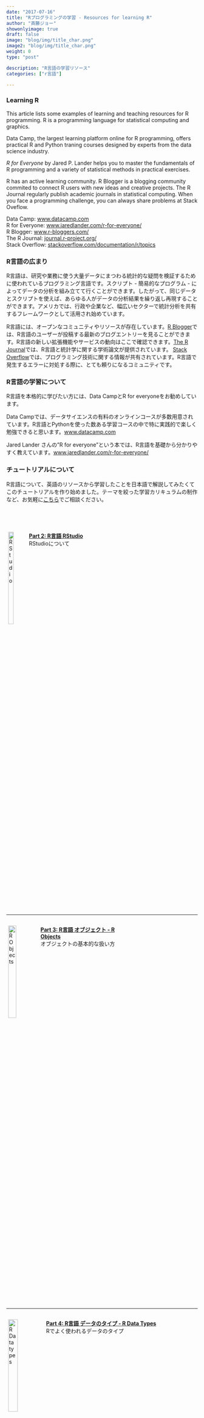 ```yaml
---
date: "2017-07-16"
title: "Rプログラミングの学習 - Resources for learning R"
author: "斉藤ジョー"
showonlyimage: true
draft: false
image: "blog/img/title_char.png"
image2: "blog/img/title_char.png"
weight: 0
type: "post"

description: "R言語の学習リソース"
categories: ["r言語"]

---
```


### Learning R

This article lists some examples of learning and teaching resources for R programming. R is a programming language for statistical computing and graphics.

Data Camp, the largest learning platform online for R programming, offers  practical R and Python traning courses designed by experts from the data science industry. 

<i>R for Everyone</i> by Jared P. Lander helps you to master the fundamentals of R programming and a variety of statistical methods in practical exercises.

R has an active learning community. R Blogger is a blogging community commited to connect R users with new ideas and creative projects. The R Journal regularly publish academic journals in statistical computing. When you face a programming challenge, you can always share problems at Stack Oveflow.

Data Camp: <a href="https://www.datacamp.com/">www.datacamp.com</a><BR>
R for Everyone: <a href="https://www.jaredlander.com/r-for-everyone/">www.jaredlander.com/r-for-everyone/</a><BR>
R Blogger: <a href="https://www.r-bloggers.com/">www.r-bloggers.com/</a><BR>
The R Journal: <a href="https://journal.r-project.org/">journal.r-project.org/</a><BR>
Stack Overflow: <a href="https://stackoverflow.com/documentation/r/topics">stackoverflow.com/documentation/r/topics</a><BR>

### R言語の広まり

R言語は、研究や業務に使う大量データにまつわる統計的な疑問を検証するために使われているプログラミング言語です。スクリプト - 簡易的なプログラム - によってデータの分析を組み立てて行くことができます。したがって、同じデータとスクリプトを使えば、あらゆる人がデータの分析結果を繰り返し再現することができます。アメリカでは、行政や企業など、幅広いセクターで統計分析を共有するフレームワークとして活用され始めています。

R言語には、オープンなコミュニティやリソースが存在しています。<a href="https://www.r-bloggers.com/">R Blogger</a>では、R言語のユーザーが投稿する最新のブログエントリーを見ることができます。R言語の新しい拡張機能やサービスの動向はここで確認できます。<a href="https://journal.r-project.org/">The R Journal</a>では、R言語と統計学に関する学術論文が提供されています。 <a href="https://stackoverflow.com/documentation/r/topics">Stack Overflow</a>では、プログラミング技術に関する情報が共有されています。R言語で発生するエラーに対処する際に、とても頼りになるコミュニティです。

### R言語の学習について

R言語を本格的に学びたい方には、Data CampとR for everyoneをお勧めしています。

Data Campでは、データサイエンスの有料のオンラインコースが多数用意されています。R言語とPythonを使った数ある学習コースの中で特に実践的で楽しく勉強できると思います。<a href="https://www.datacamp.com/">www.datacamp.com</a>

Jared Lander さんの"R for everyone"という本では、R言語を基礎から分かりやすく教えています。<a href="https://www.jaredlander.com/r-for-everyone/">www.jaredlander.com/r-for-everyone/</a><BR>

### チュートリアルについて

  R言語について、英語のリソースから学習したことを日本語で解説してみたくてこのチュートリアルを作り始めました。テーマを絞った学習カリキュラムの制作など、お気軽に<a href="mailto:datadaruma@gmail.com">こちら</a>でご相談ください。

<br><br>

<p style="display: inline-block;">
<a href="/bootcamp/2017-07-13-rstudio/">
<img src="/bootcamp/img/p2_rstudio.jpg" alt="RStudio" style="float: left; margin-left: 5px; margin-bottom: 5px; width: 25%;" />
</a>
<b>[Part 2: R言語 RStudio](/bootcamp/2017-07-13-rstudio/)</b>  
RStudioについて
</p><br><hr>
<p style="display: inline-block;">
<a href="/bootcamp/2017-07-13-objects/">
<img src="/bootcamp/img/p3_objects.jpg" alt="R Objects" style="float: left; margin-left: 5px; margin-bottom: 5px; width: 25%;" />
</a>
<b>[Part 3: R言語 オブジェクト - R Objects](/bootcamp/2017-07-13-objects/)</b>  
オブジェクトの基本的な扱い方
</p><hr>
<p style="display: inline-block;">
<a href="/bootcamp/2017-07-17-type/">
<img src="/bootcamp/img/p4_data_type.jpg" alt="R Data types" style="float: left; margin-left: 5px; margin-bottom: 5px; width: 25%;" />
</a>
<b>[Part 4: R言語 データのタイプ - R Data Types](/bootcamp/2017-07-17-type/)</b>  
Rでよく使われるデータのタイプ
</p>
<hr>
<p style="display: inline-block;">
<a href="/bootcamp/2017-07-17-vectors/">
<img src="/bootcamp/img/p5_vectors.jpg" alt="R Vectors" style="float: left; margin-left: 5px; margin-bottom: 5px; width: 25%;" />
</a>
<b>[Part 5: R言語 ベクトルの扱い方 - R Vectors](/bootcamp/2017-07-17-vectors/)</b>  
ベクトルの作成と基本的な操作について
</p>
<hr>
<p style="display: inline-block;">
<a href="/bootcamp/2017-07-17-na/">
<img src="/bootcamp/img/p6_na.jpg" alt="R NA" style="float: left; margin-left: 5px; margin-bottom: 5px; width: 25%;" />
</a>
<b>[Part 6: R言語 NA 欠損値 - R Missing Data](/bootcamp/2017-07-17-na/)</b>  
欠損値の扱い方について
</p>
<hr>
<p style="display: inline-block;">
<a href="/bootcamp/2017-07-17-matrices/">
<img src="/bootcamp/img/p7_matrices.jpg" alt="R Matrices" style="float: left; margin-left: 5px; margin-bottom: 5px; width: 25%;" />
</a>
<b>[Part 7: R言語 行列 - R Matrices](/bootcamp/2017-07-17-matrices/)</b>  
行列の作成と操作について
</p>
<hr>
<p style="display: inline-block;">
<a href="/bootcamp/2017-07-17-dataframe/">
<img src="/bootcamp/img/p8_data_frame.jpg" alt="R Data Frame" style="float: left; margin-left: 5px; margin-bottom: 5px; width: 25%;" />
</a>
<b>[Part 8: R言語 データフレーム - R Data Frame](/bootcamp/2017-07-17-dataframe/)</b>  
データフレームの作成と操作について
</p>
<hr>
<p style="display: inline-block;">
<a href="/bootcamp/2017-07-17-lists/">
<img src="/bootcamp/img/p9_lists.jpg" alt="R Lists" style="float: left; margin-left: 5px; margin-bottom: 5px; width: 25%;" />
</a>
<b>[Part 9: R言語 リスト - R Lists](/bootcamp/2017-07-17-lists/)</b>  
リストの作成と操作について
</p>
<hr>
<p style="display: inline-block;">
<a href="/bootcamp/2017-07-14-import/">
<img src="/bootcamp/img/p10_excel.jpg" alt="R Data Import" style="float: left; margin-left: 5px; margin-bottom: 5px; width: 25%;" />
</a>
<b>[Part 10: R言語 データの読み込み - R Importing Data](/bootcamp/2017-07-14-import/)</b>  
エクセル等のデータの読み込み方
</p>




